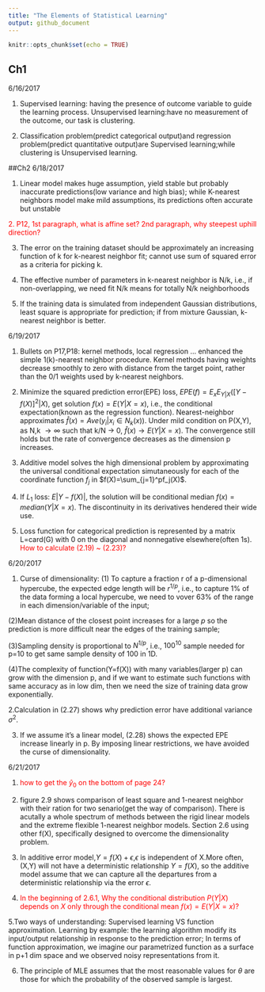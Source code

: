 ```yaml
---
title: "The Elements of Statistical Learning"
output: github_document
---
```


```r
knitr::opts_chunk$set(echo = TRUE)
```

## Ch1 
6/16/2017

1. Supervised learning: having the presence of outcome variable to guide the learning process. Unsupervised learning:have no measurement of the outcome, our task is clustering.

2. Classification problem(predict categorical output)and regression problem(predict quantitative output)are Supervised learning;while clustering is Unsupervised learning.

##Ch2
6/18/2017

1. Linear model  makes huge assumption, yield stable but probably inaccurate predictions(low variance and high bias); while K-nearest neighbors model make mild assumptions, its predictions often accurate but unstable

<span style="color:red">
2. P12,  1st paragraph, what is affine set? 	2nd paragraph, why steepest uphill direction?
</span>

3. The error on the training dataset should be approximately an increasing function of k for k-nearest neighbor fit; cannot use sum of squared error as a criteria for picking k.

4. The effective number of parameters in k-nearest neighbor is N/k, i.e., if non-overlapping, we need fit N/k means for totally N/k neighborhoods

5. If the training data is simulated from independent Gaussian distributions, least square is appropriate for prediction; if from mixture Gaussian, k-nearest neighbor is better.

6/19/2017

1. Bullets on P17,P18: kernel methods, local regression ... enhanced the simple 1(k)-nearest neighbor procedure. Kernel methods having weights decrease smoothly to zero with distance from the target point, rather than the 0/1 weights used by k-nearest neighbors.

2. Minimize the squared prediction error(EPE) loss, $EPE(f)= E_xE_{Y|X}([Y-f(X)]^2|X)$, get solution $f(x)= E(Y|X=x)$, i.e., the conditional expectation(known as the regression function). Nearest-neighbor approximates $\hat{f}(x)=Ave(y_i|x_i \in N_k(x))$. Under mild condition on P(X,Y), as N,k $\rightarrow \infty$ such that k/N $\rightarrow$ 0, $\hat{f}(x) \rightarrow E(Y|X=x)$. The convergence still holds but the rate of convergence decreases as the dimension p increases.

3. Additive model solves the high dimensional problem by approximating the universal conditional expectation simutaneously for each of the coordinate function $f_j$ in $f(X)=\sum_{j=1}^pf_j(X)$.

4. If $L_1$ loss: $E|Y-f(X)|$, the solution will be conditional median $f(x)= median(Y|X=x)$. The discontinuity in its derivatives hendered their wide use.

5. Loss function for categorical prediction is represented by a matrix L=card(G) with 0 on the diagonal and nonnegative elsewhere(often 1s).
<span style="color:red">
How to calculate (2.19) ~ (2.23)?
</span>

6/20/2017

1. Curse of dimensionality: (1) To capture a fraction r of a p-dimensional hypercube,  the expected edge length will be $r^{1/p}$, i.e., to capture 1% of the data forming a local hypercube, we need to vover 63% of the range in each dimension/variable of the input; 

(2)Mean distance of the closest point increases for a large $p$ so the prediction is more difficult near the edges of the training sample;

(3)Sampling density is proportional to $N^{1/p}$, i.e., $100^10$ sample needed for p=10 to get same sample density of 100 in 1D.

(4)The complexity of function(Y=f(X)) with many variables(larger p) can grow with the dimension p, and if we want to estimate such functions with same accuracy as in low dim, then we need the size of training data grow exponentially.

2.Calculation in (2.27) shows why prediction error have additional variance $\sigma^2$.

3. If we assume it's a linear model, (2.28) shows the expected EPE increase linearly in p. By imposing linear restrictions, we have avoided the curse of dimensionality.

6/21/2017

1. <span style="color:red">
how to get the $\hat{y}_0$ on the bottom of page 24?
</span>

2. figure 2.9 shows comparison of least square and 1-nearest neighbor with their ration for two senario(get the way of comparison). There is acutally a whole spectrum of methods between the rigid linear models and the extreme flexible 1-nearest neighbor models. Section 2.6 using other f(X), specifically designed to overcome the dimensionality problem.

3. In additive error model,$Y=f(X)+\epsilon$,$\epsilon$ is independent of X.More often, (X,Y) will not have a deterministic relationship $Y=f(X)$, so the additive model assume that we can capture all the departures from a deterministic relationship via the error $\epsilon$.

4. <span style="color:red">
In the beginning of 2.6.1, Why the conditional distribution  $P(Y|X)$ depends on $X$ only through the conditional mean $f(x)=E(Y|X=x)$?
</span>

5.Two ways of understanding: Supervised learning VS function approximation. Learning by example: the learning algorithm modify its input/output relationship in response to the prediction error; In terms of function approximation, we imagine our parametrized function as a surface in p+1 dim space and we observed noisy representations from it.

6. The principle of MLE assumes that the most reasonable values for $\theta$ are those for which the probability of the observed sample is largest.

